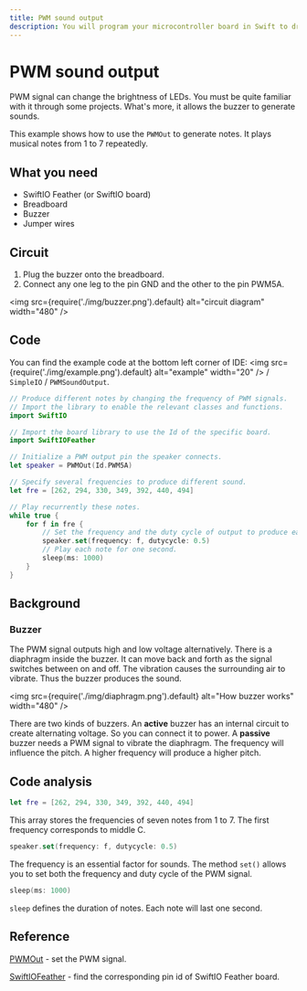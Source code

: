 ```yaml
---
title: PWM sound output
description: You will program your microcontroller board in Swift to drive a buzzer. It will generate PWM signals to make the buzzer play a scale.
---
```


# PWM sound output

PWM signal can change the brightness of LEDs. You must be quite familiar with it through some projects. What's more, it allows the buzzer to generate sounds.

This example shows how to use the `PWMOut` to generate notes. It plays musical notes from 1 to 7 repeatedly.

## What you need

- SwiftIO Feather (or SwiftIO board)
- Breadboard
- Buzzer
- Jumper wires

## Circuit

1. Plug the buzzer onto the breadboard.
2. Connect any one leg to the pin GND and the other to the pin PWM5A. 

<img
  src={require('./img/buzzer.png').default}
  alt="circuit diagram" width="480"
/>

## Code

You can find the example code at the bottom left corner of IDE: <img
  src={require('./img/example.png').default}
  alt="example" width="20"
/> / `SimpleIO` / `PWMSoundOutput`.

```swift
// Produce different notes by changing the frequency of PWM signals.
// Import the library to enable the relevant classes and functions.
import SwiftIO

// Import the board library to use the Id of the specific board.
import SwiftIOFeather

// Initialize a PWM output pin the speaker connects.
let speaker = PWMOut(Id.PWM5A)

// Specify several frequencies to produce different sound.
let fre = [262, 294, 330, 349, 392, 440, 494]

// Play recurrently these notes.
while true {
    for f in fre {
        // Set the frequency and the duty cycle of output to produce each note.
        speaker.set(frequency: f, dutycycle: 0.5)
        // Play each note for one second.
        sleep(ms: 1000)
    }
}
```
## Background

### Buzzer

The PWM signal outputs high and low voltage alternatively. There is a diaphragm inside the buzzer. It can move back and forth as the signal switches between on and off. The vibration causes the surrounding air to vibrate. Thus the buzzer produces the sound. 

<img
  src={require('./img/diaphragm.png').default}
  alt="How buzzer works" width="480"
/>

There are two kinds of buzzers. An **active** buzzer has an internal circuit to create alternating voltage. So you can connect it to power. A **passive** buzzer needs a PWM signal to vibrate the diaphragm. The frequency will influence the pitch. A higher frequency will produce a higher pitch.



## Code analysis

```swift
let fre = [262, 294, 330, 349, 392, 440, 494]
```

This array stores the frequencies of seven notes from 1 to 7. The first frequency corresponds to middle C. 

```swift
speaker.set(frequency: f, dutycycle: 0.5)
```

The frequency is an essential factor for sounds. The method `set()` allows you to set both the frequency and duty cycle of the PWM signal.

```swift
sleep(ms: 1000)
```
`sleep` defines the duration of notes. Each note will last one second.

## Reference

[PWMOut](https://swiftioapi.madmachine.io/Classes/PWMOut.html) - set the PWM signal.

[SwiftIOFeather](https://github.com/madmachineio/MadBoards/blob/main/Sources/SwiftIOFeather/Id.swift) - find the corresponding pin id of SwiftIO Feather board.